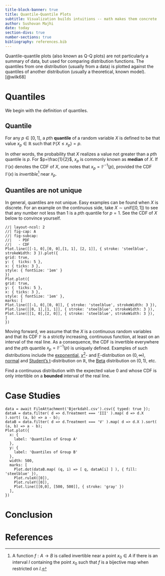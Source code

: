 ```yaml
---
title-block-banner: true
title: Quantile-Quantile Plots
subtitle: Visualization builds intuitions -- math makes them concrete
author: Sushovan Majhi
date: today
section-divs: true
number-sections: true
bibliography: references.bib
---
```

Quantile-quantile plots (also known as Q-Q plots) are not particularly a summary of data, but used for comparing distribution functions. The quantiles from one distribution (usually from a data) is plotted against the quantiles of another 
distribution (usually a theoretical, known model).
[@wilk68]


# Quantiles
We begin with the definition of quantiles.  

::: {#def-quantile}
## Quantile
For any $p\in[0,1]$, a $p$th **quantile** of a random variable $X$ is defined to be that value $x_p\in\mathbb R$ such that $\mathbb P(X\leq x_p)=p$.
:::
In other words, the probability that $X$ realizes a value not greater than a $p$th quantile is $p$. For $p=\frac{1}{2}$, $x_p$ is commonly known as **median** of $X$. If $\mathbb F(x)$ denotes the CDF of $X$, one notes that $x_p=\mathbb F^{-1}(p)$, provided the CDF $\mathbb F(x)$ is *invertible*^[A function $f:A\to B$ is called invertible near a point $x_0\in A$ if there is an interval $I$ containing the point $x_0$ such that $f$ is a bijective map when restricted on $I$.] near $x_p$.

:::{.callout-warning}
## Quantiles are not unique
In general, quantiles are not unique. Easy examples can be found when $X$
is discrete. For an example on the continuous side, take $X\sim\mathrm{unif}([0,1])$ to see that any number not less than $1$ is a $p$th quantile for $p=1$. See 
the CDF of $X$ below to convince yourself.
:::

```ojs
//| layout-ncol: 2
//| fig-cap: A
//| fig-subcap: 
//|   - PDF
//|   - CDF
Plot.line([[-1, 0],[0, 0],[1, 1], [2, 1]], { stroke: 'steelblue', strokeWidth: 3 }).plot({
grid: true,
y: {  ticks: 5 },
x: { ticks: 3 },
style: { fontSize: '1em' }
})
Plot.plot({
grid: true,
y: {  ticks: 5 },
x: { ticks: 3 },
style: { fontSize: '1em' },
marks: [
Plot.line([[-1, 0],[0, 0]], { stroke: 'steelblue', strokeWidth: 3 }),
Plot.line([[0, 1],[1, 1]], { stroke: 'steelblue', strokeWidth: 3 }),
Plot.line([[1, 0],[2, 0]], { stroke: 'steelblue', strokeWidth: 3 }),
]
})
```


Moving forward, we assume that the $X$ is a continuous random variables and that
its CDF $\mathbb F$ is a strictly increasing, continuous function, at least on an interval of the real line. As a consequence, the CDF is invertible everywhere and the $p$th quantile $x_p=\mathbb F^{-1}(p)$ is uniquely defined. Examples of such distributions include the  [exponential](https://en.wikipedia.org/wiki/Exponential_distribution), [$\chi^2$](https://en.wikipedia.org/wiki/Chi-squared_distribution)- and [F](https://en.wikipedia.org/wiki/F-distribution)-distribution on $(0,\infty)$, [normal](https://en.wikipedia.org/wiki/Normal_distribution) and [Student's t](https://en.wikipedia.org/wiki/Student%27s_t-distribution)-distribution on $\mathbb R$, the [Beta](https://en.wikipedia.org/wiki/Beta_distribution) distribution on $(0,1)$, etc. 

:::{#exr-1}
Find a continuous distribution with the expected value $0$ and whose CDF is only intertible on a **bounded** interval of the real line.
:::



# Case Studies
```ojs
data = await FileAttachment('Bjerkdahl.csv').csv({ typed: true });
dataA = data.filter( d => d.Treatment === 'III' ).map( d => d.X ).sort( (a, b) => a - b);
dataB = data.filter( d => d.Treatment === 'V' ).map( d => d.X ).sort( (a, b) => a - b);
Plot.plot({
  x: {
    label: 'Quantiles of Group A'
  },
  y: {
    label: 'Quantiles of Group B'
  },
  width: 500,
  marks: [
    Plot.dot(dataB.map( (q, i) => [ q, dataA[i] ] ), { fill: 'steelblue' }),
    Plot.ruleX([0]),
    Plot.ruleY([0]),
    Plot.line([[0,0], [500, 500]], { stroke: 'gray' })
  ], 
})
```


# Conclusion

# References
:::{#refs}
:::
